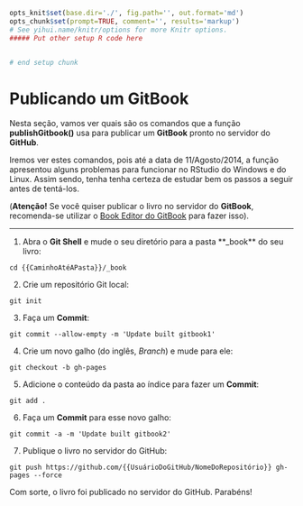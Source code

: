 ```r
opts_knit$set(base.dir='./', fig.path='', out.format='md')
opts_chunk$set(prompt=TRUE, comment='', results='markup')
# See yihui.name/knitr/options for more Knitr options.
##### Put other setup R code here


# end setup chunk
```
# Publicando um GitBook

Nesta seção, vamos ver quais são os comandos que a função **publishGitbook()** usa para publicar um **GitBook** pronto no servidor do **GitHub**.

Iremos ver estes comandos, pois até a data de 11/Agosto/2014, a função apresentou alguns problemas para funcionar no RStudio do Windows e do Linux. Assim sendo, tenha tenha certeza de estudar bem os passos a seguir antes de tentá-los.

(**Atenção!** Se você quiser publicar o livro no servidor do **GitBook**, recomenda-se utilizar o [Book Editor do GitBook](https://www.gitbook.io/) para fazer isso).

***

1) Abra o **Git Shell** e mude o seu diretório para a pasta **_book** do seu livro:

```
cd {{CaminhoAtéAPasta}}/_book
```

2) Crie um repositório Git local:

```
git init
```

3) Faça um **Commit**:

```
git commit --allow-empty -m 'Update built gitbook1'
```

4) Crie um novo galho (do inglês, *Branch*) e mude para ele:

```
git checkout -b gh-pages
```

5) Adicione o conteúdo da pasta ao índice para fazer um **Commit**:

```
git add .
```

6) Faça um **Commit** para esse novo galho:

```
git commit -a -m 'Update built gitbook2'
```

7) Publique o livro no servidor do GitHub:

```
git push https://github.com/{{UsuárioDoGitHub/NomeDoRepositório}} gh-pages --force
```

Com sorte, o livro foi publicado no servidor do GitHub. Parabéns!
